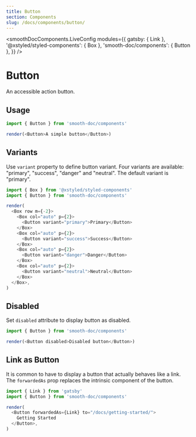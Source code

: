 ```yaml
---
title: Button
section: Components
slug: /docs/components/button/
---
```



<smoothDocComponents.LiveConfig
  modules={{
    gatsby: { Link },
    '@xstyled/styled-components': { Box },
    'smooth-doc/components': { Button },
  }}
/>

# Button

An accessible action button.

<carbon-ad />

## Usage

```js live noInline
import { Button } from 'smooth-doc/components'

render(<Button>A simple button</Button>)
```

## Variants

Use `variant` property to define button variant. Four variants are available: "primary", "success", "danger" and "neutral". The default variant is "primary".

```js live noInline
import { Box } from '@xstyled/styled-components'
import { Button } from 'smooth-doc/components'

render(
  <Box row m={-2}>
    <Box col="auto" p={2}>
      <Button variant="primary">Primary</Button>
    </Box>
    <Box col="auto" p={2}>
      <Button variant="success">Success</Button>
    </Box>
    <Box col="auto" p={2}>
      <Button variant="danger">Danger</Button>
    </Box>
    <Box col="auto" p={2}>
      <Button variant="neutral">Neutral</Button>
    </Box>
  </Box>,
)
```

## Disabled

Set `disabled` attribute to display button as disabled.

```js live noInline
import { Button } from 'smooth-doc/components'

render(<Button disabled>Disabled button</Button>)
```

## Link as Button

It is common to have to display a button that actually behaves like a link. The `forwardedAs` prop replaces the intrinsic component of the button.

```js live noInline
import { Link } from 'gatsby'
import { Button } from 'smooth-doc/components'

render(
  <Button forwardedAs={Link} to="/docs/getting-started/">
    Getting Started
  </Button>,
)
```
